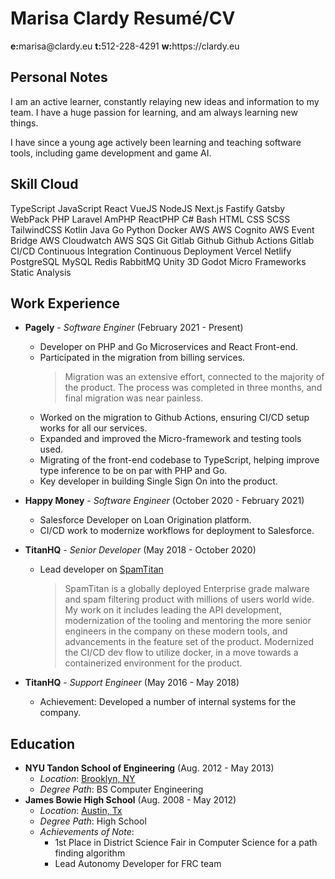 

<div className="flex justify-left content-center items-center w-full">
  <Gravatar className="hidden md:inline-block rounded-full mr-8 ml-0" />
  <div>
  <h1 className="text-3xl">
    <span className="hidden print:inline-block">Marisa Clardy</span>
    <span className="print:hidden inline-block">Resumé/CV</span>
  </h1>
  <Social />
  <div className="hidden print:flex font-mono justify-around w-full text-xs -mt-5">
    <span className="px-2"><b>e:</b>marisa@clardy.eu</span>
    <span className="px-2"><b>t:</b>512-228-4291</span>
    <span className="px-2"><b>w:</b>https://clardy.eu</span>
  </div>
  </div>
</div>

## Personal Notes

I am an active learner, constantly relaying new ideas and information to my team.
I have a huge passion for learning, and am always learning new things.

I have since a young age actively been learning and teaching software tools, including
game development and game AI.

<!-- <div className="hidden print:block" style="page-break-after: always;">{' '}</div> -->

## Skill Cloud

<Shuffle className="flex flex-wrap justify-center text-sm">
  <Tag color="blue" className="m-2">TypeScript</Tag>
  <Tag color="yellow" className="m-2">JavaScript</Tag>
  <Tag className="m-2">React</Tag>
  <Tag className="m-2">VueJS</Tag>
  <Tag className="m-2">NodeJS</Tag>
  <Tag className="m-2">Next.js</Tag>
  <Tag className="m-2">Fastify</Tag>
  <Tag className="m-2">Gatsby</Tag>
  <Tag className="m-2">WebPack</Tag>
  <Tag color="purple" className="m-2">PHP</Tag>
  <Tag color="orange" className="m-2">Laravel</Tag>
  <Tag className="m-2">AmPHP</Tag>
  <Tag className="m-2">ReactPHP</Tag>
  <Tag className="m-2">C#</Tag>
  <Tag className="m-2">Bash</Tag>
  <Tag className="m-2">HTML</Tag>
  <Tag className="m-2">CSS</Tag>
  <Tag className="m-2">SCSS</Tag>
  <Tag className="m-2">TailwindCSS</Tag>
  <Tag className="m-2">Kotlin</Tag>
  <Tag className="m-2">Java</Tag>
  <Tag className="m-2">Go</Tag>
  <Tag className="m-2">Python</Tag>
  <Tag className="m-2">Docker</Tag>
  <Tag color="yellow" className="m-2">AWS</Tag>
  <Tag color="blue" className="m-2">AWS Cognito</Tag>
  <Tag color="red" className="m-2">AWS Event Bridge</Tag>
  <Tag color="brown" className="m-2">AWS Cloudwatch</Tag>
  <Tag color="orange" className="m-2">AWS SQS</Tag>
  <Tag className="m-2">Git</Tag>
  <Tag className="m-2">Gitlab</Tag>
  <Tag className="m-2">Github</Tag>
  <Tag className="m-2">Github Actions</Tag>
  <Tag className="m-2">Gitlab CI/CD</Tag>
  <Tag className="m-2">Continuous Integration</Tag>
  <Tag className="m-2">Continuous Deployment</Tag>
  <Tag className="m-2">Vercel</Tag>
  <Tag className="m-2">Netlify</Tag>
  <Tag className="m-2">PostgreSQL</Tag>
  <Tag className="m-2">MySQL</Tag>
  <Tag className="m-2">Redis</Tag>
  <Tag className="m-2">RabbitMQ</Tag>
  <Tag className="m-2">Unity 3D</Tag>
  <Tag className="m-2">Godot</Tag>
  <Tag className="m-2">Micro Frameworks</Tag>
  <Tag className="m-2">Static Analysis</Tag>
</Shuffle>

## Work Experience

- **Pagely** - *Software Enginer* (February 2021 - Present)
  - Developer on PHP and Go Microservices and React Front-end.
  - Participated in the migration from billing services.
    > Migration was an extensive effort, connected to the majority of the product.
    > The process was completed in three months, and final migration was near painless.
  - Worked on the migration to Github Actions, ensuring CI/CD setup works for all our services.
  - Expanded and improved the Micro-framework and testing tools used.
  - Migrating of the front-end codebase to TypeScript, helping improve type inference to be on par with PHP and Go.
  - Key developer in building Single Sign On into the product.

- **Happy Money** - *Software Engineer* (October 2020 - February 2021)
  - Salesforce Developer on Loan Origination platform.
  - CI/CD work to modernize workflows for deployment to Salesforce.

- **TitanHQ** - *Senior Developer* (May 2018 - October 2020)
  - Lead developer on [SpamTitan](https://www.spamtitan.com/)

    > SpamTitan is a globally deployed Enterprise grade malware and spam filtering product
    > with millions of users world wide.
    > My work on it includes leading the API development, modernization of the tooling
    > and mentoring the more senior engineers in the company on these modern tools,
    > and advancements in the feature set of the product. Modernized the CI/CD dev flow
    > to utilize docker, in a move towards a containerized environment for the product.
- **TitanHQ** - *Support Engineer* (May 2016 - May 2018)
  - Achievement: Developed a number of internal systems for the company.

## Education

- **NYU Tandon School of Engineering** (Aug. 2012 - May 2013)
  - *Location*: [Brooklyn, NY](https://www.google.com/maps/place/New+York+University+Tandon+School+of+Engineering/@40.6942076,-73.9887677,17z/data=!3m1!4b1!4m5!3m4!1s0x89c25a4a4d8396f3:0xda9b313d596491f7!8m2!3d40.6942036!4d-73.986579)
  - *Degree Path*: BS Computer Engineering
- **James Bowie High School** (Aug. 2008 - May 2012)
  - *Location*: [Austin, Tx](https://www.google.com/maps/place/James+Bowie+High+School/@30.1876581,-97.860686,17z/data=!3m1!4b1!4m5!3m4!1s0x865b4c0e1e8e050b:0x9801923ccd64699f!8m2!3d30.1876535!4d-97.8584973)
  - *Degree Path*: High School
  - *Achievements of Note*:
    - 1st Place in District Science Fair in Computer Science for a path finding algorithm
    - Lead Autonomy Developer for FRC team
